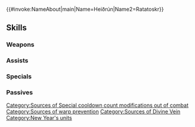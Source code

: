 {{#invoke:NameAbout|main|Name=Heiðrún|Name2=Ratatoskr}}{{HeroPage Tabs}}
{{Hero Infobox
|Name=Heiðrún
|Title=Sisters of Healing
|WeaponType=Colorless Tome
|MoveType=Infantry
|secondPerson=Ratatoskr
|Origin=Fire Emblem Heroes
|Gender=FF
|duo=Grants Special cooldown count-1 to unit and allies within 3 rows or 3 columns centered on unit.<br><br>Applies【Divine Vein (Green)】on spaces within 3 rows or 3 columns centered on unit for 2 turns.<br><br>【Divine Vein (Green)】<br>Applies the following effects on space for foes: Foe cannot warp from this space or into this space (does not affect units with Pass skills or warp effects from structures like camps and fortresses in Rival Domains). Inflicts Special cooldown charge -1 on foe per attack (only highest value applied; does not stack). (Divine Vein effects do not stack; replaces any existing Divine Vein effect; Divine Vein effects applied simultaneously cancel each other out.)
|Duel=215
|actorEN=Cat Protano,Madeline Dorroh
|actorJP=上坂すみれ,長縄まりあ
|artist=cuboon
|additionDate=December 27, 2024
|releaseDate=January 1, 2025
|cv1=0
|cv2=800400
|TagID=比翼ヘイズルーン
|InternalID=1186
|Properties=special,duo,hat
|description=Sisters and members of the Healing Hands of Yggdrasill. They pray for the health of all at Askr's New Year celebration.
}}
{{Stats Page
|Lv1HP=17|Lv1ATK=12|Lv1SPD=3|Lv1DEF=12|Lv1RES=9
|GRHP=50|GRATK=80|GRSPD=30|GRDEF=60|GRRES=90
}}
==Skills==
===Weapons===
{{Weapons Table
|weapon1=Stone
|weapon1Default=1
|weapon1Unlock=1
|weapon2=Elstone
|weapon2Default=2
|weapon2Unlock=2
|weapon3=Atlas (weapon)
|weapon3Default=4
|weapon3Unlock=3
|weapon4=New Year Treats
|weapon4Default=5
|weapon4Unlock=5
}}
===Assists===
{{Assists Table}}
===Specials===
{{Specials Table
|special1=Rising Wind
|special1Default=4
|special1Unlock=3
|special2=Blazing Wind
|special2Unlock=4
}}
===Passives===
{{Passives Table
|passiveA1=Still Water 1
|passiveA2=Still Water 2
|passiveA3=Still Water 3
|passiveA4=Crystalline Water
|passiveA1Unlock=2
|passiveA2Unlock=3
|passiveA3Unlock=4
|passiveA4Unlock=5
|passiveB1=Sabotage Res 1
|passiveB2=Sabotage Res 2
|passiveB3=Sabotage Res 3
|passiveB4=Atk/Res Discord
|passiveB1Unlock=2
|passiveB2Unlock=3
|passiveB3Unlock=4
|passiveB4Unlock=5
|passiveC1=Nectar's Magic
|passiveC1Unlock=5
}}
{{Heroes Navbox}}
[[Category:Sources of Special cooldown count modifications out of combat]]
[[Category:Sources of warp prevention]]
[[Category:Sources of Divine Vein]]
[[Category:New Year's units]]